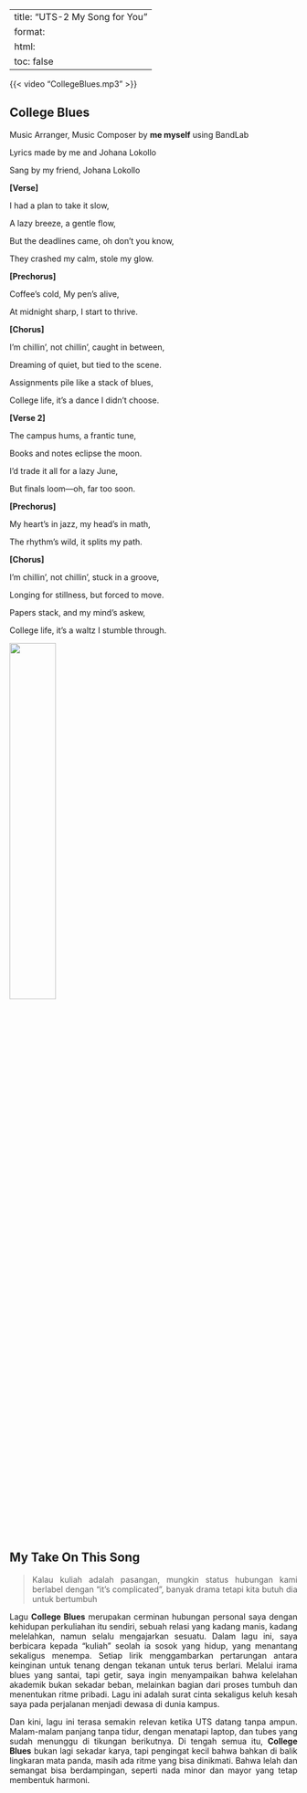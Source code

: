 
---
title: "UTS-2 My Song for You"
format:
  html:
    toc: false
---

<style>
p {
  text-align: justify;
  text-justify: inter-word;
}
</style>




{{< video "CollegeBlues.mp3" >}}

## College Blues

Music Arranger, Music Composer by **me myself** using BandLab 

Lyrics made by me and Johana Lokollo 

Sang by my friend, Johana Lokollo 



**[Verse]**

I had a plan to take it slow,

A lazy breeze, a gentle flow,

But the deadlines came, oh don’t you know,

They crashed my calm, stole my glow.

**[Prechorus]**

Coffee’s cold, My pen’s alive,

At midnight sharp, I start to thrive.

**[Chorus]**

I’m chillin’, not chillin’, caught in between,

Dreaming of quiet, but tied to the scene.

Assignments pile like a stack of blues,

College life, it’s a dance I didn’t choose.

**[Verse 2]**

The campus hums, a frantic tune,

Books and notes eclipse the moon.

I’d trade it all for a lazy June,

But finals loom—oh, far too soon.

**[Prechorus]**

My heart’s in jazz, my head’s in math,

The rhythm’s wild, it splits my path.

**[Chorus]**

I’m chillin’, not chillin’, stuck in a groove,

Longing for stillness, but forced to move.

Papers stack, and my mind’s askew,

College life, it’s a waltz I stumble through.


![](../images/fancydivider.png){width=40% fig-align="center"}

## My Take On This Song 
> Kalau kuliah adalah pasangan, mungkin status hubungan kami berlabel dengan "it's complicated", banyak drama tetapi kita butuh dia untuk bertumbuh 


Lagu **College Blues** merupakan cerminan hubungan personal saya dengan kehidupan perkuliahan itu sendiri, sebuah relasi yang kadang manis, kadang melelahkan, namun selalu mengajarkan sesuatu. Dalam lagu ini, saya berbicara kepada "kuliah" seolah ia sosok yang hidup, yang menantang sekaligus menempa. Setiap lirik menggambarkan pertarungan antara keinginan untuk tenang dengan tekanan untuk terus berlari. Melalui irama blues yang santai, tapi getir, saya ingin menyampaikan bahwa kelelahan akademik bukan sekadar beban, melainkan bagian dari proses tumbuh dan menentukan ritme pribadi. Lagu ini adalah surat cinta sekaligus keluh kesah saya pada perjalanan menjadi dewasa di dunia kampus. 

Dan kini, lagu ini terasa semakin relevan ketika UTS datang tanpa ampun. Malam-malam panjang tanpa tidur, dengan menatapi laptop, dan tubes yang sudah menunggu di tikungan berikutnya. Di tengah semua itu, **College Blues** bukan lagi sekadar karya, tapi pengingat kecil bahwa bahkan di balik lingkaran mata panda, masih ada ritme yang bisa dinikmati. Bahwa lelah dan semangat bisa berdampingan, seperti nada minor dan mayor yang tetap membentuk harmoni. 